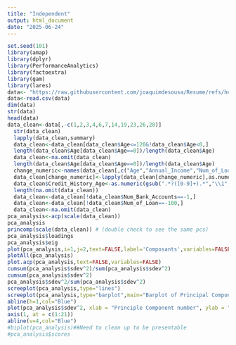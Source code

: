 ---
title: "Independent"
output: html_document
date: "2025-06-24"
---
```{r}
set.seed(101)
library(amap)
library(dplyr)
library(PerformanceAnalytics)
library(factoextra)
library(gam)
library(lares) 
data<- "https://raw.githubusercontent.com/joaquimdesousa/Resume/refs/heads/main/train_modified_24mb_v2.csv"
data<-read.csv(data)
dim(data)
str(data)
head(data)
data_clean<-data[,-c(1,2,3,4,6,7,14,19,23,26,28)]
  str(data_clean)
  lapply(data_clean,summary)
  data_clean<-data_clean[data_clean$Age<=120&!data_clean$Age<0,]       #Removing values out of assumptions of lifespan of 0 to 120 years
  length(data_clean$Age[data_clean$Age==0])/length(data_clean$Age)     #Check for needing removal of N/A values
  data_clean<-na.omit(data_clean)                                           #removing N/A
  length(data_clean$Age[data_clean$Age==0])/length(data_clean$Age)      #Check for cleaning out N/A
  change_numeric<-names(data_clean[,c("Age","Annual_Income","Num_of_Loan","Num_of_Delayed_Payment","Changed_Credit_Limit","Outstanding_Debt","Amount_invested_monthly","Monthly_Balance")])
  data_clean[change_numeric]<-lapply(data_clean[change_numeric],as.numeric)
  data_clean$Credit_History_Age<-as.numeric(gsub(".*?([0-9]+).*","\\1",data_clean$Credit_History_Age))+as.numeric(sapply(strsplit(data_clean$Credit_History_Age, "\\D+"), `[`, 2))/12
  length(na.omit(data_clean))
  data_clean<-data_clean[!data_clean$Num_Bank_Accounts==-1,]
  data_clean<-data_clean[!data_clean$Num_of_Loan==-100,]
  data_clean<-na.omit(data_clean)
pca_analysis<-acp(scale(data_clean))
pca_analysis
princomp(scale(data_clean)) # (double check to see the same pcs)
pca_analysis$loadings
pca_analysis$eig
plot(pca_analysis,i=1,j=2,text=FALSE,label='Composants',variables=FALSE)
plotAll(pca_analysis)
plot.acp(pca_analysis,text=FALSE,variables=FALSE)
cumsum(pca_analysis$sdev^2)/sum(pca_analysis$sdev^2)
cumsum(pca_analysis$sdev^2)
pca_analysis$sdev^2/sum(pca_analysis$sdev^2)
screeplot(pca_analysis,type="lines")
screeplot(pca_analysis,type="barplot",main="Barplot of Principal Component Analysis",xlab="Principal Components")
abline(h=1,col="Blue")
plot(pca_analysis$sdev^2, xlab = "Principle Component number", ylab = "Principle Component variance", type = "l", main = "Scree diagram")
axis(1, at = c(1:21))
abline(v=4,col="Blue")
#biplot(pca_analysis)##Need to clean up to be presentable
#pca_analysis$scores


```